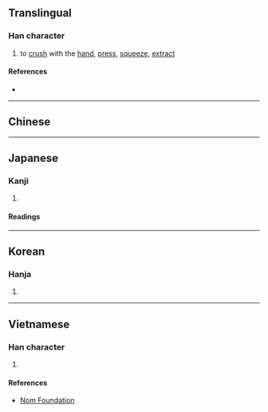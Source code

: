 {{character info/new}}
{{also|榨}}
==Translingual==

===Han character===
{{Han char|rn=64|rad=手|as=10|sn=13|four=53011|canj=QJCS|ids=⿰扌窄}}

# to [[crush]] with the [[hand]], [[press]], [[squeeze]], [[extract]]

====References====
* {{Han ref|kx=0449.081|dkj=12553|dj=0799.290|hdz=31937.040|uh=643E|ud=25662|bh=B763|bd=46947}}

----

==Chinese==
{{zh-see|榨|v}}

----

==Japanese==

===Kanji===
{{ja-kanji|grade=c|rs=手10}}

# {{defn|lang=ja|sort=手10}}

====Readings====
{{ja-readings
|kanyoon=さく
|kun=しぼ-る
}}

----

==Korean==

===Hanja===
{{ko-hanja|hangeul=착|eumhun=|rv=chak|mr=ch'ak|y=chak}}

# {{defn|lang=ko|sort=手10}}

----

==Vietnamese==

===Han character===
{{vi-hantu|rs=手10|trá}}

# {{defn|lang=vi|sort=手10}}

====References====
* [http://nomfoundation.org/common/nom_details.php?codepoint=643e Nom Foundation]
